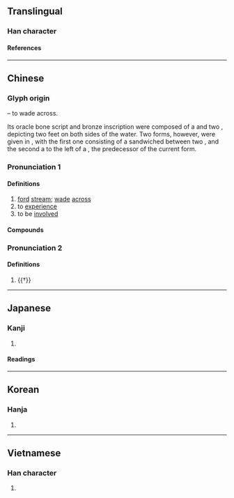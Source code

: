 {{also|渉}}
{{character info}}
==Translingual==

===Han character===
{{Han char|rn=85|rad=水|as=07|sn=10|four=31129|canj=EYLH|ids=⿰氵步}}

====References====
{{Han ref|kx=0626.130|dkj=17530|dj=1028.020|hdz=31621.020|uh=6D89}}

----

==Chinese==
{{zh-forms}}

===Glyph origin===
{{Han compound|水|步|ls=ic|t1=water|t2=walk}} – to wade across.

Its oracle bone script and bronze inscription were composed of a {{zh-l|*水}} and two {{zh-l|*止|foot}}, depicting two feet on both sides of the water. Two forms, however, were given in ''{{w|Shuowen}}'', with the first one consisting of a {{zh-l|*步}} sandwiched between two {{zh-l|*水}}, and the second a {{zh-l|*水}} to the left of a {{zh-l|*步}}, the predecessor of the current form.

===Pronunciation 1===
{{zh-pron
|m=shè
|m-s=
|c=sip3
|c-t=siap5
|g=
|h=pfs=sa̍p
|j=
|mb=
|md=siăh
|mn=sia̍p
|mn-t=siab8
|w=
|x=
|mc=1
|oc=1
|cat=v
}}

====Definitions====
{{zh-hanzi}}

# [[ford]] [[stream]]; [[wade]] [[across]]
# to [[experience]]
# to be [[involved]]

====Compounds====
{{zh-der|干涉|涉及|涉外|涉筆|涉毒|涉賭|涉獵|涉老|涉密|涉農|涉槍|涉禽|涉訟|涉嫌|涉足|三豕涉河|交涉|涉艱履危|涉事|爭涉|涉水|涉想|披涉|涉險|涉案|涉水登山|盤涉|涉海登山|獵涉|登山涉水|無涉|渺不相涉|涉血|涉歷|涉危履險|涉世|牽涉|涉覽|跋山涉水|窺涉|負重涉遠|跋涉千里|經涉|隔涉|關涉|長途跋涉|般涉調|軷涉|跋涉山川|跋涉|跋山涉川}}

===Pronunciation 2===
{{zh-pron
|m=dié
|dial=n
|mc=2
|oc=2
|cat=v
}}

====Definitions====
{{zh-hanzi}}

# {{†}} {{zh-only|涉血|[[bloodbath]]; [[carnage]]}}

----

==Japanese==
{{ja-kanji forms|渉|涉}}

===Kanji===
{{ja-kanji|grade=|rs=水07|shin=渉}}

# {{rfdef|ja|sort=水07}}

====Readings====
{{ja-readings
|goon=じょう<ぜふ, ちょう<てふ
|kanon=しょう<せふ, ちょう<てふ
|kun=わた-る, かかわる
}}

----

==Korean==

===Hanja===
{{ko-hanja|섭}}

# {{rfdef|ko|sort=水07}}

----

==Vietnamese==

===Han character===
{{vi-readings|rs=水07|reading=thiệp}}

# {{rfdef|vi|sort=水07}}